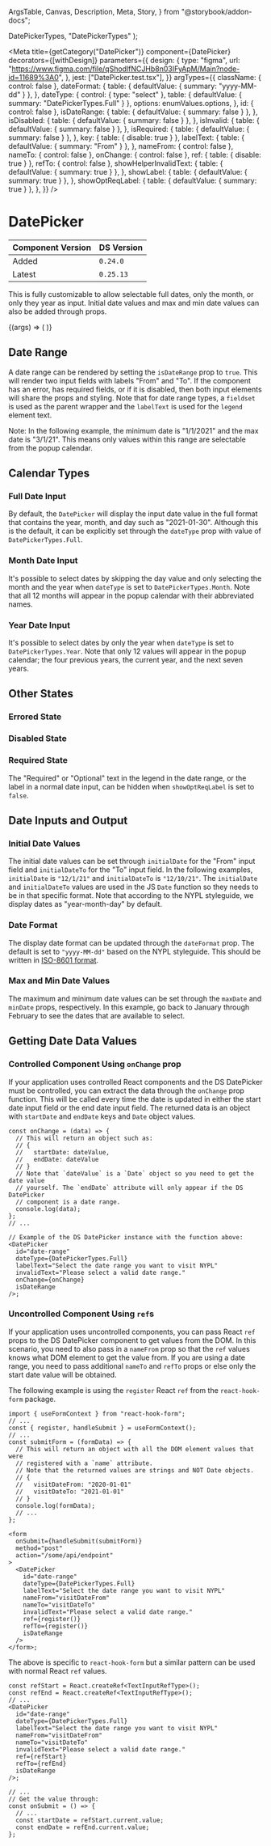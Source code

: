   ArgsTable,
  Canvas,
  Description,
  Meta,
  Story,
} from "@storybook/addon-docs";


  DatePickerTypes,
  "DatePickerTypes"
);

<Meta
  title={getCategory("DatePicker")}
  component={DatePicker}
  decorators={[withDesign]}
  parameters={{
    design: {
      type: "figma",
      url: "https://www.figma.com/file/qShodlfNCJHb8n03IFyApM/Main?node-id=11689%3A0",
    },
    jest: ["DatePicker.test.tsx"],
  }}
  argTypes={{
    className: { control: false },
    dateFormat: {
      table: { defaultValue: { summary: "yyyy-MM-dd" } },
    },
    dateType: {
      control: { type: "select" },
      table: { defaultValue: { summary: "DatePickerTypes.Full" } },
      options: enumValues.options,
    },
    id: { control: false },
    isDateRange: {
      table: { defaultValue: { summary: false } },
    },
    isDisabled: {
      table: { defaultValue: { summary: false } },
    },
    isInvalid: {
      table: { defaultValue: { summary: false } },
    },
    isRequired: {
      table: { defaultValue: { summary: false } },
    },
    key: { table: { disable: true } },
    labelText: {
      table: { defaultValue: { summary: "From" } },
    },
    nameFrom: { control: false },
    nameTo: { control: false },
    onChange: { control: false },
    ref: { table: { disable: true } },
    refTo: { control: false },
    showHelperInvalidText: {
      table: { defaultValue: { summary: true } },
    },
    showLabel: {
      table: { defaultValue: { summary: true } },
    },
    showOptReqLabel: {
      table: { defaultValue: { summary: true } },
    },
  }}
/>

# DatePicker

| Component Version | DS Version |
| ----------------- | ---------- |
| Added             | `0.24.0`   |
| Latest            | `0.25.13`  |

<Description of={DatePicker} />

This is fully customizable to allow selectable full dates, only the month, or
only they year as input. Initial date values and max and min date values can
also be added through props.

<Canvas withToolbar>
  <Story
    name="DatePicker with Controls"
    args={{
      className: undefined,
      dateFormat: "yyyy-MM-dd",
      dateType: "DatePickerTypes.Full",
      helperText: "Note that the Library may be closed on Sundays.",
      helperTextFrom: "Select start date.",
      helperTextTo: "Select end date.",
      id: "datePicker-id",
      initialDate: "1/1/2021",
      initialDateTo: "1/30/2021",
      invalidText: "Please select a valid date.",
      isDateRange: false,
      isDisabled: false,
      isInvalid: false,
      isRequired: false,
      labelText: "Select the date you want to visit NYPL",
      maxDate: "1/1/2022",
      minDate: "1/1/2021",
      nameFrom: "visit-dates-from",
      nameTo: "visit-dates-to",
      onChange: undefined,
      refTo: undefined,
      showHelperInvalidText: true,
      showLabel: true,
      showOptReqLabel: true,
    }}
  >
    {(args) => (
      <DatePicker {...args} dateType={enumValues.getValue(args.dateType)} />
    )}
  </Story>
</Canvas>

<ArgsTable story="DatePicker with Controls" />

## Date Range

A date range can be rendered by setting the `isDateRange` prop to `true`. This
will render two input fields with labels "From" and "To". If the component has
an error, has required fields, or if it is disabled, then both input elements
will share the props and styling. Note that for date range types, a `fieldset`
is used as the parent wrapper and the `labelText` is used for the `legend`
element text.

Note: In the following example, the minimum date is "1/1/2021" and the max date
is "3/1/21". This means only values within this range are selectable from the
popup calendar.

<Canvas withToolbar>
  <Story name="Date Range">
    <DatePicker
      id="date-range"
      dateFormat="yyyy-MM-dd"
      dateType={DatePickerTypes.Full}
      minDate="1/1/2021"
      maxDate="3/1/2021"
      labelText="Select the date range you want to visit NYPL"
      nameFrom="visit-dates-from"
      nameTo="visit-dates-to"
      helperTextFrom="From this date."
      helperTextTo="To this date."
      helperText="Select a valid date range."
      invalidText="There was an error with the date range :("
      showOptReqLabel={false}
      isDateRange
    />
  </Story>
</Canvas>

## Calendar Types

### Full Date Input

By default, the `DatePicker` will display the input date value in the full
format that contains the year, month, and day such as "2021-01-30". Although
this is the default, it can be explicitly set through the `dateType` prop with
value of `DatePickerTypes.Full`.

### Month Date Input

It's possible to select dates by skipping the day value and only selecting
the month and the year when `dateType` is set to `DatePickerTypes.Month`. Note
that all 12 months will appear in the popup calendar with their abbreviated names.

<Canvas withToolbar>
  <Story name="Month Date Input">
    <DatePicker
      id="month-date"
      dateType={DatePickerTypes.Month}
      labelText="Select the month you want to visit NYPL"
      helperText="Note that the Library may be closed on Sundays."
      invalidText="Please select a valid month."
    />
  </Story>
</Canvas>

### Year Date Input

It's possible to select dates by only the year when `dateType` is set to
`DatePickerTypes.Year`. Note that only 12 values will appear in the popup
calendar; the four previous years, the current year, and the next seven years.

<Canvas withToolbar>
  <Story name="Year Date Input">
    <DatePicker
      id="year-date"
      dateType={DatePickerTypes.Year}
      labelText="Select the year you want to visit NYPL"
      helperText="Note that the Library may be closed on Sundays."
      showOptReqLabel={false}
    />
  </Story>
</Canvas>

## Other States

### Errored State

<Canvas>
  <DSProvider>
    <DatePicker
      id="invalid-date"
      dateType={DatePickerTypes.Full}
      labelText="Select the year you want to visit NYPL"
      helperText="Note that the Library may be closed on Sundays."
      invalidText="Please select a valid date."
      showOptReqLabel={false}
      isInvalid
      isDateRange
    />
  </DSProvider>
</Canvas>

### Disabled State

<Canvas>
  <DSProvider>
    <DatePicker
      id="disabled-date"
      dateType={DatePickerTypes.Full}
      labelText="Select the year you want to visit NYPL"
      showOptReqLabel={false}
      isDateRange
      isDisabled
    />
  </DSProvider>
</Canvas>

### Required State

The "Required" or "Optional" text in the legend in the date range, or the label
in a normal date input, can be hidden when `showOptReqLabel` is set to `false`.

<Canvas>
  <DSProvider>
    <DatePicker
      id="disabled-date"
      dateType={DatePickerTypes.Full}
      labelText="Select the year you want to visit NYPL"
      isDateRange
      isRequired
    />
  </DSProvider>
</Canvas>

## Date Inputs and Output

### Initial Date Values

The initial date values can be set through `initialDate` for the "From" input
field and `initialDateTo` for the "To" input field. In the following examples,
`initialDate` is `"12/1/21"` and `initialDateTo` is `"12/10/21"`. The
`initialDate` and `initialDateTo` values are used in the JS `Date` function so
they needs to be in that specific format. Note that according to the NYPL
styleguide, we display dates as "year-month-day" by default.

<Canvas>
  <DSProvider>
    <DatePicker
      id="init-dates"
      dateType={DatePickerTypes.Full}
      labelText="Select the date you want to visit NYPL"
      initialDate="12/1/21"
      initialDateTo="12/10/21"
      isDateRange
    />
  </DSProvider>
</Canvas>

### Date Format

The display date format can be updated through the `dateFormat` prop. The
default is set to `"yyyy-MM-dd"` based on the NYPL styleguide. This should be
written in [ISO-8601 format](https://www.w3.org/TR/NOTE-datetime).

<Canvas>
  <DSProvider>
    <DatePicker
      id="format-date"
      dateFormat="MM-dd-yyyy"
      dateType={DatePickerTypes.Full}
      labelText="Select the date you want to visit NYPL"
      initialDate="12/1/21"
      initialDateTo="12/10/21"
      isDateRange
    />
  </DSProvider>
</Canvas>

### Max and Min Date Values

The maximum and minimum date values can be set through the `maxDate` and
`minDate` props, respectively. In this example, go back to January through
February to see the dates that are available to select.

<Canvas>
  <DSProvider>
    <DatePicker
      id="max-min-dates"
      dateFormat="MM-dd-yyyy"
      dateType={DatePickerTypes.Full}
      labelText="Select the date you want to visit NYPL"
      minDate="1/1/2021"
      maxDate="3/1/2021"
      isDateRange
    />
  </DSProvider>
</Canvas>

## Getting Date Data Values

### Controlled Component Using `onChange` prop

If your application uses controlled React components and the DS DatePicker must
be controlled, you can extract the data through the `onChange` prop function.
This will be called every time the date is updated in either the start date
input field or the end date input field. The returned data is an object with
`startDate` and `endDate` keys and `Date` object values.

```tsx
const onChange = (data) => {
  // This will return an object such as:
  // {
  //   startDate: dateValue,
  //   endDate: dateValue
  // }
  // Note that `dateValue` is a `Date` object so you need to get the date value
  // yourself. The `endDate` attribute will only appear if the DS DatePicker
  // component is a date range.
  console.log(data);
};
// ...

// Example of the DS DatePicker instance with the function above:
<DatePicker
  id="date-range"
  dateType={DatePickerTypes.Full}
  labelText="Select the date range you want to visit NYPL"
  invalidText="Please select a valid date range."
  onChange={onChange}
  isDateRange
/>;
```

### Uncontrolled Component Using `ref`s

If your application uses uncontrolled components, you can pass React `ref` props
to the DS DatePicker component to get values from the DOM. In this scenario, you
need to also pass in a `nameFrom` prop so that the `ref` values knows what DOM
element to get the value from. If you are using a date range, you need to pass
additional `nameTo` and `refTo` props or else only the start date value will be
obtained.

The following example is using the `register` React `ref` from the
`react-hook-form` package.

```tsx
import { useFormContext } from "react-hook-form";
// ...
const { register, handleSubmit } = useFormContext();
// ...
const submitForm = (formData) => {
  // This will return an object with all the DOM element values that were
  // registered with a `name` attribute.
  // Note that the returned values are strings and NOT Date objects.
  // {
  //   visitDateFrom: "2020-01-01"
  //   visitDateTo: "2021-01-01"
  // }
  console.log(formData);
  // ...
};

<form
  onSubmit={handleSubmit(submitForm)}
  method="post"
  action="/some/api/endpoint"
>
  <DatePicker
    id="date-range"
    dateType={DatePickerTypes.Full}
    labelText="Select the date range you want to visit NYPL"
    nameFrom="visitDateFrom"
    nameTo="visitDateTo"
    invalidText="Please select a valid date range."
    ref={register()}
    refTo={register()}
    isDateRange
  />
</form>;
```

The above is specific to `react-hook-form` but a similar pattern can be used
with normal React `ref` values.

```tsx
const refStart = React.createRef<TextInputRefType>();
const refEnd = React.createRef<TextInputRefType>();
// ...
<DatePicker
  id="date-range"
  dateType={DatePickerTypes.Full}
  labelText="Select the date range you want to visit NYPL"
  nameFrom="visitDateFrom"
  nameTo="visitDateTo"
  invalidText="Please select a valid date range."
  ref={refStart}
  refTo={refEnd}
  isDateRange
/>;

// ...
// Get the value through:
const onSubmit = () => {
  // ...
  const startDate = refStart.current.value;
  const endDate = refEnd.current.value;
};
```
